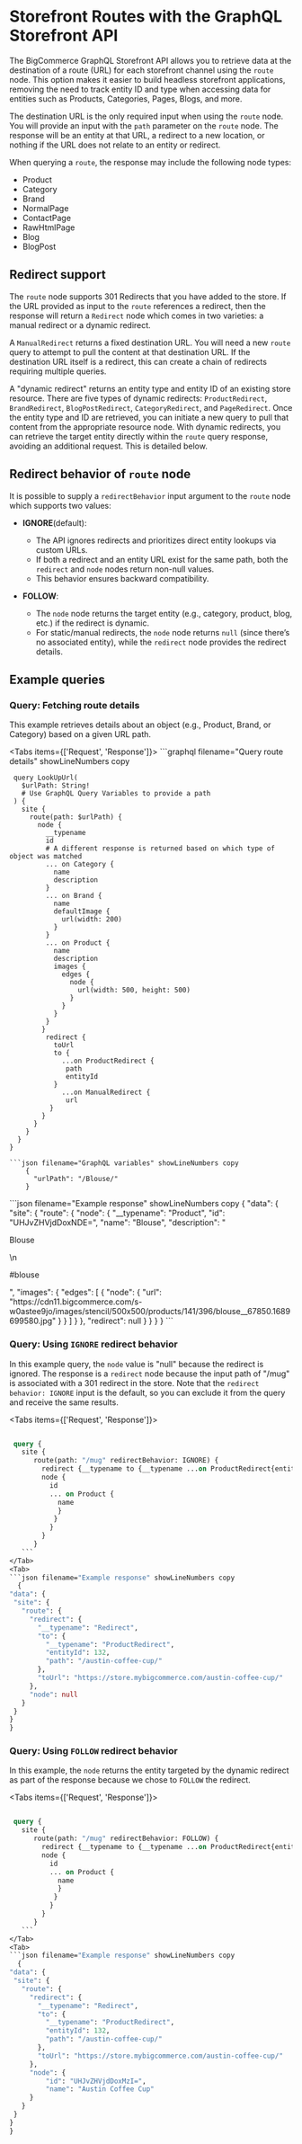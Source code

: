 # Storefront Routes with the GraphQL Storefront API

The BigCommerce GraphQL Storefront API allows you to retrieve data at the destination of a route (URL) for each storefront channel using the `route` node. This option makes it easier to build headless storefront applications, removing the need to track entity ID and type when accessing data for entities such as Products, Categories, Pages, Blogs, and more.

The destination URL is the only required input when using the `route` node. You will provide an input with the `path` parameter on the `route` node. The response will be an entity at that URL, a redirect to a new location, or nothing if the URL does not relate to an entity or redirect.

When querying a `route`, the response may include the following node types:

* Product
* Category
* Brand
* NormalPage
* ContactPage
* RawHtmlPage
* Blog
* BlogPost

## Redirect support

The `route` node supports 301 Redirects that you have added to the store. If the URL provided as input to the `route` references a redirect, then the response will return a `Redirect` node which comes in two varieties: a manual redirect or a dynamic redirect.

A `ManualRedirect` returns a fixed destination URL. You will need a new `route` query to attempt to pull the content at that destination URL. If the destination URL itself is a redirect, this can create a chain of redirects requiring multiple queries.

A "dynamic redirect" returns an entity type and entity ID of an existing store resource. There are five types of dynamic redirects: `ProductRedirect`, `BrandRedirect`, `BlogPostRedirect`, `CategoryRedirect`, and `PageRedirect`. Once the entity type and ID are retrieved, you can initiate a new query to pull that content from the appropriate resource node. With dynamic redirects, you can retrieve the target entity directly within the `route` query response, avoiding an additional request. This is detailed below.

## Redirect behavior of `route` node

It is possible to supply a `redirectBehavior` input argument to the `route` node which supports two values:

* **IGNORE**(default): 

   * The API ignores redirects and prioritizes direct entity lookups via custom URLs. 
   * If both a redirect and an entity URL exist for the same path, both the `redirect` and `node` nodes return non-null values. 
   * This behavior ensures backward compatibility.

* **FOLLOW**: 

  * The `node` node returns the target entity (e.g., category, product, blog, etc.) if the redirect is dynamic. 
  * For static/manual redirects, the `node` node returns `null` (since there’s no associated entity), while the `redirect` node provides the redirect details.

## Example queries

### Query: Fetching route details

This example retrieves details about an object (e.g., Product, Brand, or Category) based on a given URL path.

<Tabs items={['Request', 'Response']}>
  <Tab>
    ```graphql filename="Query route details" showLineNumbers copy

     query LookUpUrl(
       $urlPath: String!
       # Use GraphQL Query Variables to provide a path
     ) {
       site {
         route(path: $urlPath) {
           node {
             __typename
             id
             # A different response is returned based on which type of object was matched
             ... on Category {
               name
               description
             }
             ... on Brand {
               name
               defaultImage {
                 url(width: 200)
               }
             }
             ... on Product {
               name
               description
               images {
                 edges {
                   node {
                     url(width: 500, height: 500)
                   }
                 }
               }
             }
            }
             redirect {
               toUrl
               to {
                 ...on ProductRedirect {
                  path
                  entityId
               }
                 ...on ManualRedirect {
                  url
              }
            }
          }
        }
      }
    }
```
```json filename="GraphQL variables" showLineNumbers copy 
    {
      "urlPath": "/Blouse/"
    }
```
  </Tab>
  <Tab>
    ```json filename="Example response" showLineNumbers copy
      {
  "data": {
    "site": {
      "route": {
        "node": {
          "__typename": "Product",
          "id": "UHJvZHVjdDoxNDE=",
          "name": "Blouse",
          "description": "<p>Blouse</p>\n<p>#blouse</p>",
          "images": {
            "edges": [
              {
                "node": {
                  "url": "https://cdn11.bigcommerce.com/s-w0astee9jo/images/stencil/500x500/products/141/396/blouse__67850.1689699580.jpg"
                }
              }
            ]
          }
        },
        "redirect": null
      }
    }
  }
}  
```
</Tab>
</Tabs>

### Query: Using `IGNORE` redirect behavior

In this example query, the `node` value is "null" because the redirect is ignored. The response is a `redirect` node because the input path of "/mug" is associated with a 301 redirect in the store. Note that the `redirect behavior: IGNORE` input is the default, so you can exclude it from the query and receive the same results.

<Tabs items={['Request', 'Response']}>
  <Tab>
   ```graphql filename="Query using IGNORE redirect behavior" showLineNumbers copy

    query {
      site {
         route(path: "/mug" redirectBehavior: IGNORE) {
           redirect {__typename to {__typename ...on ProductRedirect{entityId path}} toUrl} 
           node {
             id
             ... on Product {
               name
               }
              }
             }
           }
         }
      ```
</Tab>
  <Tab>
  ```json filename="Example response" showLineNumbers copy
     {
  "data": {
    "site": {
      "route": {
        "redirect": {
          "__typename": "Redirect",
          "to": {
            "__typename": "ProductRedirect",
            "entityId": 132,
            "path": "/austin-coffee-cup/"
          },
          "toUrl": "https://store.mybigcommerce.com/austin-coffee-cup/"
        },
        "node": null
      }
    }
  }
}
```
</Tab>
</Tabs>

### Query: Using `FOLLOW` redirect behavior

In this example, the `node` returns the entity targeted by the dynamic redirect as part of the response because we chose to `FOLLOW` the redirect.

<Tabs items={['Request', 'Response']}>
  <Tab>
   ```graphql filename="Query using FOLLOW redirect behavior" showLineNumbers copy

    query {
      site {
         route(path: "/mug" redirectBehavior: FOLLOW) {
           redirect {__typename to {__typename ...on ProductRedirect{entityId path}} toUrl} 
           node {
             id
             ... on Product {
               name
               }
              }
             }
           }
         }
      ```
</Tab>
  <Tab>
  ```json filename="Example response" showLineNumbers copy
     {
  "data": {
    "site": {
      "route": {
        "redirect": {
          "__typename": "Redirect",
          "to": {
            "__typename": "ProductRedirect",
            "entityId": 132,
            "path": "/austin-coffee-cup/"
          },
          "toUrl": "https://store.mybigcommerce.com/austin-coffee-cup/"
        },
        "node": {
            "id": "UHJvZHVjdDoxMzI=",
            "name": "Austin Coffee Cup"
        }
      }
    }
  }
}
   ```
</Tab>
</Tabs>
